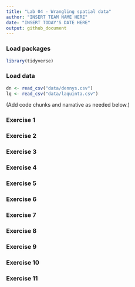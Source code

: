 ```yaml
---
title: "Lab 04 - Wrangling spatial data"
author: "INSERT TEAM NAME HERE"
date: "INSERT TODAY'S DATE HERE"
output: github_document
---
```


### Load packages

```r
library(tidyverse) 
```

### Load data

```r
dn <- read_csv("data/dennys.csv")
lq <- read_csv("data/laquinta.csv")
```

(Add code chunks and narrative as needed below.)

### Exercise 1

### Exercise 2

### Exercise 3

### Exercise 4

### Exercise 5

### Exercise 6

### Exercise 7

### Exercise 8

### Exercise 9

### Exercise 10

### Exercise 11

